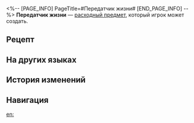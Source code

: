 <%-- [PAGE_INFO]
PageTitle=#Передатчик жизни#
[END_PAGE_INFO] --%>
{{Расходный предмет Инфобокс
|id          = 401007
|Изображения = Предмет Передатчик жизни.png
|Тип         = Расходные предметы HP
|Редкость    = 2
|Эффект      = Воскрешает одного павшего персонажа и восстанавливает ему 10% НР.
|Описание    = Простое устройство, используемое для подачи жизненно необходимого кислорода.
|Рецепт      = {{cx|Отсутствует источник}}
|Источник1   = [[Универсальная машина для синтеза]]
|Источник2   = 
|Источник3   = 
}}
{{Описание|''«Вдох! Выдох! Вдох!.. Всё-всё, не увлекайтесь».''}}
'''Передатчик жизни''' — [[расходный предмет]], который игрок может создать.

==Рецепт==
{{Рецепт
|Тип                   = Синтез
|Группа                = Расходные предметы
|Газообразная жидкость = 2
|Механические детали   = 2
|Сортировка            = Газообразная жидкость;Механические детали
}}

==На других языках==
{{На других языках
|en   = Life Transmitter
|zhs  = 生命传输器
|zht  = 生命傳輸器
|ja   = ライフトランスミッタ
|ko   = 생명 전송기
|es   = Transmisor de vida
|fr   = Transmetteur de vie
|ru   = Передатчик жизни
|th   = Life Transmitter
|vi   = Máy Chuyển Sinh Mạng
|de   = Lebenstransmitter
|id   = Life Transmitter
|pt   = Transmissor de Vida
}}

==История изменений==
{{История изменений|3.5}}

==Навигация==
{{Расходные предметы Навбокс}}

[[en:]]